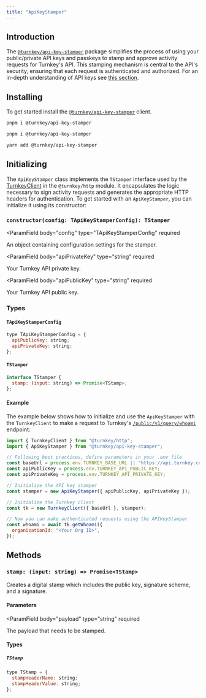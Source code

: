 ```yaml
---
title: "ApiKeyStamper"
---
```


## Introduction

The [`@turnkey/api-key-stamper`](https://www.npmjs.com/package/@turnkey/api-key-stamper) package simplifies the process of using your public/private API keys and passkeys to stamp and approve activity requests for Turnkey's API. This stamping mechanism is central to the API's security, ensuring that each request is authenticated and authorized. For an in-depth understanding of API keys see [this section](/faq#why-do-you-require-a-public--private-key-pair-to-access-turnkey-api).

## Installing

To get started install the [`@turnkey/api-key-stamper`](https://www.npmjs.com/package/@turnkey/api-key-stamper) client.

<CodeGroup>

```bash npm
pnpm i @turnkey/api-key-stamper
```

```bash pnpm
pnpm i @turnkey/api-key-stamper
```

```bash yarn
yarn add @turnkey/api-key-stamper
```
</CodeGroup>

## Initializing

The `ApiKeyStamper` class implements the `TStamper` interface used by the [TurnkeyClient](/sdks/advanced/turnkey-client) in the `@turnkey/http` module. It encapsulates the logic necessary to sign activity requests and generates the appropriate HTTP headers for authentication. To get started with an `ApiKeyStamper`, you can initialize it using its constructor:

### `constructor(config: TApiKeyStamperConfig): TStamper`

<ParamField
  body="config"
  type="TApiKeyStamperConfig"
  required
>

An object containing configuration settings for the stamper.
</ParamField>

<ParamField
  body="apiPrivateKey"
  type="string"
  required
>

Your Turnkey API private key.
</ParamField>

<ParamField
  body="apiPublicKey"
  type="string"
  required
>

Your Turnkey API public key.
</ParamField>

### Types

#### `TApiKeyStamperConfig`

```js
type TApiKeyStamperConfig = {
  apiPublicKey: string;
  apiPrivateKey: string;
};
```

#### `TStamper`

```js
interface TStamper {
  stamp: (input: string) => Promise<TStamp>;
};
```

#### Example

The example below shows how to initialize and use the `ApiKeyStamper` with the `TurnkeyClient` to make a request to Turnkey's [`/public/v1/query/whoami`](/api-reference/sessions/who-am-i) endpoint:

```js
import { TurnkeyClient } from "@turnkey/http";
import { ApiKeyStamper } from "@turnkey/api-key-stamper";

// Following best practices, define parameters in your .env file
const baseUrl = process.env.TURNKEY_BASE_URL || "https://api.turnkey.com";
const apiPublicKey = process.env.TURNKEY_API_PUBLIC_KEY;
const apiPrivateKey = process.env.TURNKEY_API_PRIVATE_KEY;

// Initialize the API key stamper
const stamper = new ApiKeyStamper({ apiPublicKey, apiPrivateKey });

// Initialize the Turnkey client
const tk = new TurnkeyClient({ baseUrl }, stamper);

// Now you can make authenticated requests using the APIKeyStamper
const whoami = await tk.getWhoami({
  organizationId: "<Your Org ID>",
});
```

## Methods

### `stamp: (input: string) => Promise<TStamp>`

Creates a digital stamp which includes the public key, signature scheme, and a signature.

#### Parameters

<ParamField
  body="payload"
  type="string"
  required
>

The payload that needs to be stamped.
</ParamField>

#### Types

##### `TStamp`

```js
type TStamp = {
  stampHeaderName: string;
  stampHeaderValue: string;
};
```
